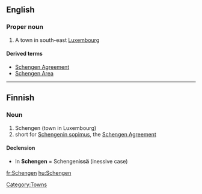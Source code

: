 ==English==
{{wikipedia}}

===Proper noun===
{{en-proper noun}}

# A town in south-east [[Luxembourg]]

====Derived terms====
* [[Schengen Agreement]]
* [[Schengen Area]]

[[Category:Towns]]


----

==Finnish==

===Noun===
{{infl|fi|noun}}

# Schengen (town in Luxembourg)
# short for [[w:fi:Schengenin sopimus|Schengenin sopimus]], the [[w:Schengen Agreement|Schengen Agreement]]

====Declension====
* In '''Schengen''' = Schengeni'''ssä''' (inessive case)
{{fi-decl-risti|Schengen|||ä|np=1}}

[[fr:Schengen]]
[[hu:Schengen]]